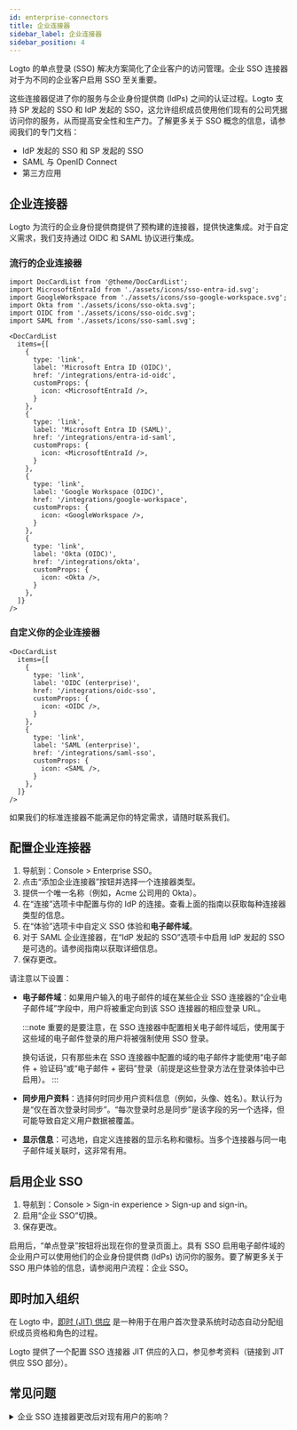 ```yaml
---
id: enterprise-connectors
title: 企业连接器
sidebar_label: 企业连接器
sidebar_position: 4
---
```


Logto 的单点登录 (SSO) 解决方案简化了企业客户的访问管理。企业 SSO 连接器对于为不同的企业客户启用 SSO 至关重要。

这些连接器促进了你的服务与企业身份提供商 (IdPs) 之间的认证过程。Logto 支持 SP 发起的 SSO 和 IdP 发起的 SSO，这允许组织成员使用他们现有的公司凭据访问你的服务，从而提高安全性和生产力。了解更多关于 SSO 概念的信息，请参阅我们的专门文档：

- <Url type="inline" href="https://blog.logto.io/idp-vs-sp-initiated-sso">
    IdP 发起的 SSO 和 SP 发起的 SSO
  </Url>
- <Url type="inline" href="https://blog.logto.io/differences-between-saml-and-oidc">
    SAML 与 OpenID Connect
  </Url>
- <Url type="inline" href="https://blog.logto.io/logto-as-idp">
    第三方应用
  </Url>

## 企业连接器

Logto 为流行的企业身份提供商提供了预构建的连接器，提供快速集成。对于自定义需求，我们支持通过 OIDC 和 SAML 协议进行集成。

### 流行的企业连接器

```mdx-code-block
import DocCardList from '@theme/DocCardList';
import MicrosoftEntraId from './assets/icons/sso-entra-id.svg';
import GoogleWorkspace from './assets/icons/sso-google-workspace.svg';
import Okta from './assets/icons/sso-okta.svg';
import OIDC from './assets/icons/sso-oidc.svg';
import SAML from './assets/icons/sso-saml.svg';

<DocCardList
  items={[
    {
      type: 'link',
      label: 'Microsoft Entra ID (OIDC)',
      href: '/integrations/entra-id-oidc',
      customProps: {
        icon: <MicrosoftEntraId />,
      }
    },
    {
      type: 'link',
      label: 'Microsoft Entra ID (SAML)',
      href: '/integrations/entra-id-saml',
      customProps: {
        icon: <MicrosoftEntraId />,
      }
    },
    {
      type: 'link',
      label: 'Google Workspace (OIDC)',
      href: '/integrations/google-workspace',
      customProps: {
        icon: <GoogleWorkspace />,
      }
    },
    {
      type: 'link',
      label: 'Okta (OIDC)',
      href: '/integrations/okta',
      customProps: {
        icon: <Okta />,
      }
    },
  ]}
/>
```

### 自定义你的企业连接器

```mdx-code-block
<DocCardList
  items={[
    {
      type: 'link',
      label: 'OIDC (enterprise)',
      href: '/integrations/oidc-sso',
      customProps: {
        icon: <OIDC />,
      }
    },
    {
      type: 'link',
      label: 'SAML (enterprise)',
      href: '/integrations/saml-sso',
      customProps: {
        icon: <SAML />,
      }
    },
  ]}
/>
```

如果我们的标准连接器不能满足你的特定需求，请随时联系我们。

## 配置企业连接器

1. 导航到：<CloudLink to="/enterprise-sso">Console > Enterprise SSO</CloudLink>。
2. 点击“添加企业连接器”按钮并选择一个连接器类型。
3. 提供一个唯一名称（例如，Acme 公司用的 Okta）。
4. 在“连接”选项卡中配置与你的 IdP 的连接。查看上面的指南以获取每种连接器类型的信息。
5. 在“体验”选项卡中自定义 SSO 体验和**电子邮件域**。
6. 对于 SAML 企业连接器，在“IdP 发起的 SSO”选项卡中启用 IdP 发起的 SSO 是可选的。请参阅指南以获取详细信息。
7. 保存更改。

请注意以下设置：

- **电子邮件域**：如果用户输入的电子邮件的域在某些企业 SSO 连接器的“企业电子邮件域”字段中，用户将被重定向到该 SSO 连接器的相应登录 URL。

  :::note
  重要的是要注意，在 SSO 连接器中配置相关电子邮件域后，使用属于这些域的电子邮件登录的用户将被强制使用 SSO 登录。

  换句话说，只有那些未在 SSO 连接器中配置的域的电子邮件才能使用“电子邮件 + 验证码”或“电子邮件 + 密码”登录（前提是这些登录方法在登录体验中已启用）。
  :::

- **同步用户资料**：选择何时同步用户资料信息（例如，头像、姓名）。默认行为是“仅在首次登录时同步”。“每次登录时总是同步”是该字段的另一个选择，但可能导致自定义用户数据被覆盖。
- **显示信息**：可选地，自定义连接器的显示名称和徽标。当多个连接器与同一电子邮件域关联时，这非常有用。

## 启用企业 SSO

1. 导航到：<CloudLink to="/sign-in-experience/sign-up-and-sign-in">Console > Sign-in experience > Sign-up and sign-in</CloudLink>。
2. 启用“企业 SSO”切换。
3. 保存更改。

启用后，“单点登录”按钮将出现在你的登录页面上。具有 SSO 启用电子邮件域的企业用户可以使用他们的企业身份提供商 (IdPs) 访问你的服务。要了解更多关于 SSO 用户体验的信息，请参阅用户流程：企业 SSO。

## 即时加入组织

在 Logto 中，[即时 (JIT) 供应](https://auth.wiki/jit-provisioning) 是一种用于在用户首次登录系统时动态自动分配组织成员资格和角色的过程。

Logto 提供了一个配置 SSO 连接器 JIT 供应的入口，参见参考资料（链接到 JIT 供应 SSO 部分）。

## 常见问题

<details>
<summary>企业 SSO 连接器更改后对现有用户的影响？</summary>

- 添加 SSO：如果电子邮件匹配，SSO 身份将链接到现有账户。
- 移除 SSO：移除链接到账户的 SSO 身份，但保留用户账户，并提示用户设置替代验证方法。

</details>
